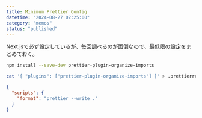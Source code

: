 ```yaml
---
title: Minimum Prettier Config
datetime: "2024-08-27 02:25:00"
category: "memos"
status: "published"
---
```


Next.jsで必ず設定しているが、毎回調べるのが面倒なので、最低限の設定をまとめておく。

```bash
npm install --save-dev prettier-plugin-organize-imports
```

```bash
cat '{ "plugins": ["prettier-plugin-organize-imports"] }' > .prettierrc
```

```package.json
{
  "scripts": {
    "format": "prettier --write ."
  }
}
```